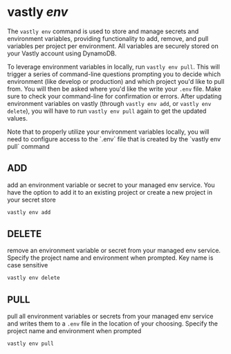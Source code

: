 # vastly <em>env</em>

The `vastly env` command is used to store and manage secrets and environment variables, providing functionality to add, remove, and pull variables per project per environment. All variables are securely stored on your Vastly account using DynamoDB.

To leverage environment variables in locally, run `vastly env pull`. This will trigger a series of command-line questions prompting you to decide which environment (like develop or production) and which project you'd like to pull from. You will then be asked where you'd like the write your `.env` file. Make sure to check your command-line for confirmation or errors. After updating environment variables on vastly (through `vastly env add`, or `vastly env delete`), you will have to run `vastly env pull` again to get the updated values.

<Callout type="warning" emoji="⚠️">
    Note that to properly utilize your environment variables locally, you will need to configure access to the `.env` file that is created by the `vastly env pull` command
</Callout>

## ADD
add an environment variable or secret to your managed env service. You have the option to add it to an existing project or create a new project in your secret store
  ```bash copy filename="terminal"
  vastly env add
  ```

## DELETE
remove an environment variable or secret from your managed env service. Specify the project name and environment when prompted. Key name is case sensitive
  ```bash copy filename="terminal"
  vastly env delete
  ```

## PULL
pull all environment variables or secrets from your managed env service and writes them to a `.env` file in the location of your choosing. Specify the project name and environment when prompted
  ```bash copy filename="terminal"
  vastly env pull
  ```
